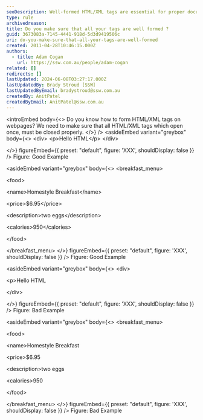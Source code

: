 ```yaml
---
seoDescription: Well-formed HTML/XML tags are essential for proper document structure and rendering. Tags that open must be properly closed to ensure correct parsing and display
type: rule
archivedreason:
title: Do you make sure that all your tags are well formed ?
guid: 3673083a-7145-4441-918d-5d3d9419506c
uri: do-you-make-sure-that-all-your-tags-are-well-formed
created: 2011-04-28T10:46:15.000Z
authors:
  - title: Adam Cogan
    url: https://ssw.com.au/people/adam-cogan
related: []
redirects: []
lastUpdated: 2024-06-08T03:27:17.000Z
lastUpdatedBy: Brady Stroud [SSW]
lastUpdatedByEmail: bradystroud@ssw.com.au
createdBy: AnitPatel
createdByEmail: AnitPatel@ssw.com.au
---
```


<introEmbed
  body={<>
Do you know how to form HTML/XML tags on webpages?
We need to make sure that all HTML/XML tags which open once, must be closed properly.
  </>}
/>
<asideEmbed
  variant="greybox"
  body={<>
    &lt;div&gt;
 &lt;p&gt;Hello HTML&lt;/p&gt;
 &lt;/div&gt;

  </>}
  figureEmbed={{
    preset: "default",
    figure: 'XXX',
    shouldDisplay: false
  }}
/>
Figure: Good Example

<asideEmbed
  variant="greybox"
  body={<>
    &lt;breakfast_menu&gt;

&lt;food&gt;

&lt;name&gt;Homestyle Breakfast&lt;/name&gt;

&lt;price&gt;$6.95&lt;/price&gt;

&lt;description&gt;two eggs&lt;/description&gt;

&lt;calories&gt;950&lt;/calories&gt;

&lt;/food&gt;

&lt;/breakfast_menu&gt;
  </>}
  figureEmbed={{
    preset: "default",
    figure: 'XXX',
    shouldDisplay: false
  }}
/>
Figure: Good Example

<asideEmbed
  variant="greybox"
  body={<>
    &lt;div&gt;

&lt;p&gt;Hello HTML

&lt;/div&gt;

  </>}
  figureEmbed={{
    preset: "default",
    figure: 'XXX',
    shouldDisplay: false
  }}
/>
Figure: Bad Example

<asideEmbed
  variant="greybox"
  body={<>
    &lt;breakfast_menu&gt;

&lt;food&gt;

&lt;name&gt;Homestyle Breakfast

&lt;price&gt;$6.95

&lt;description&gt;two eggs

&lt;calories&gt;950

&lt;/food&gt;

&lt;/breakfast_menu&gt;
  </>}
  figureEmbed={{
    preset: "default",
    figure: 'XXX',
    shouldDisplay: false
  }}
/>
Figure: Bad Example
